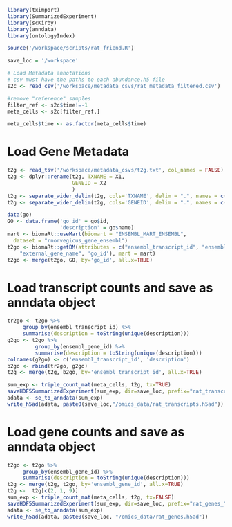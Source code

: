 ```r
library(tximport)
library(SummarizedExperiment)
library(scKirby)
library(anndata)
library(ontologyIndex)

source('/workspace/scripts/rat_friend.R')

save_loc = '/workspace'
```

```r
# Load Metadata annotations
# csv must have the paths to each abundance.h5 file
s2c <- read_csv('/workspace/metadata_csvs/rat_metadata_filtered.csv')

#remove "reference" samples
filter_ref <- s2c$time!=-1
meta_cells <- s2c[filter_ref,]

meta_cells$time <- as.factor(meta_cells$time)
```
# Load Gene Metadata
```r
t2g <- read_tsv('/workspace/metadata_csvs/t2g.txt', col_names = FALSE)
t2g <- dplyr::rename(t2g, TXNAME = X1,
                     GENEID = X2
                     )
t2g <- separate_wider_delim(t2g, cols='TXNAME', delim = ".", names = c("ensembl_transcript_id", NA))
t2g <- separate_wider_delim(t2g, cols='GENEID', delim = ".", names = c("ensembl_gene_id", NA))

data(go)
GO <- data.frame('go_id' = go$id,
                 'description' = go$name)
mart <- biomaRt::useMart(biomart = "ENSEMBL_MART_ENSEMBL",
  dataset = "rnorvegicus_gene_ensembl")
t2go <- biomaRt::getBM(attributes = c("ensembl_transcript_id", "ensembl_gene_id",
    "external_gene_name", 'go_id'), mart = mart)
t2go <- merge(t2go, GO, by='go_id', all.x=TRUE)
```

# Load transcript counts and save as anndata object
```r
tr2go <- t2go %>% 
     group_by(ensembl_transcript_id) %>%
     summarise(description = toString(unique(description)))
g2go <- t2go %>% 
         group_by(ensembl_gene_id) %>%
         summarise(description = toString(unique(description)))
colnames(g2go) <- c('ensembl_transcript_id', 'description')
b2go <- rbind(tr2go, g2go)
t2g <- merge(t2g, b2go, by='ensembl_transcript_id', all.x=TRUE)

sum_exp <- triple_count_mat(meta_cells, t2g, tx=TRUE)
saveHDF5SummarizedExperiment(sum_exp, dir=save_loc, prefix="rat_transcripts_")
adata <- se_to_anndata(sum_exp) 
write_h5ad(adata, paste0(save_loc,"/omics_data/rat_transcripts.h5ad"))

```

# Load gene counts and save as anndata object
```r
t2go <- t2go %>% 
     group_by(ensembl_gene_id) %>%
     summarise(description = toString(unique(description)))
t2g <- merge(t2g, t2go, by='ensembl_gene_id', all.x=TRUE)
t2g <-  t2g[c(2, 1, 9)]
sum_exp <- triple_count_mat(meta_cells, t2g, tx=FALSE)
saveHDF5SummarizedExperiment(sum_exp, dir=save_loc, prefix="rat_genes_")
adata <- se_to_anndata(sum_exp) 
write_h5ad(adata, paste0(save_loc, "/omics_data/rat_genes.h5ad"))
```

